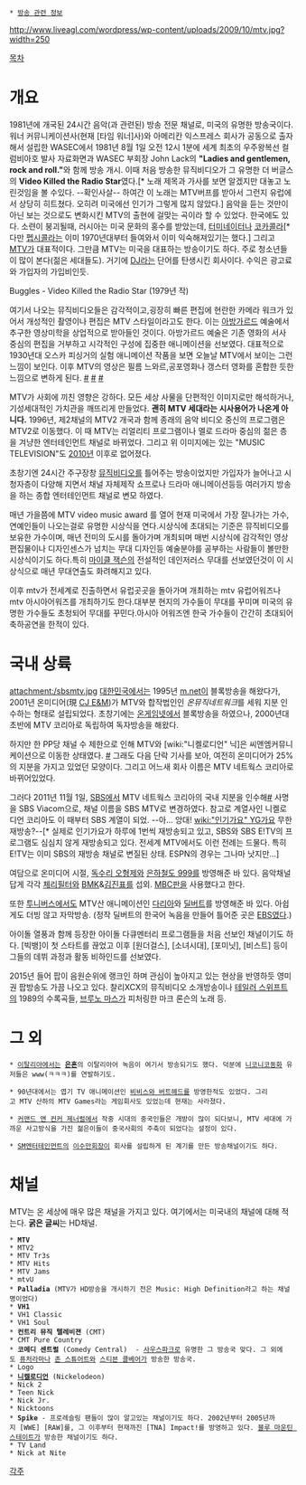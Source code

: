 * [[방송 관련 정보]]

http://www.liveagl.com/wordpress/wp-content/uploads/2009/10/mtv.jpg?width=250

[[목차]]
= 개요 =
1981년에 개국된 24시간 음악(과 관련된) 방송 전문 채널로, 미국의 유명한 방송국이다. 워너 커뮤니케이션사(현재 [타임 워너]사)와 아메리칸 익스프레스 회사가 공동으로 출자해서 설립한 WASEC에서 1981년 8월 1일 오전 12시 1분에 세계 최초의 우주왕복선 컬럼비아호 발사 자료화면과 WASEC 부회장 John Lack의 '''"Ladies and gentlemen, rock and roll."'''와 함께 방송 개시. 이때 처음 방송한 뮤직비디오가 그 유명한 더 버글스의 '''Video Killed the Radio Star'''였다.[* 노래 제목과 가사를 보면 알겠지만 대놓고 노린것임을 볼 수있다. --확인사살-- 하여간 이 노래는 MTV버프를 받아서 그런지 유럽에서 상당히 히트쳤다. 오히려 미국에선 인기가 그렇게 많지 않았다.] 음악을 듣는 것만이 아닌 보는 것으로도 변화시킨 MTV의 출현에 걸맞는 곡이라 할 수 있었다. 한국에도 있다. 소련이 붕괴될때, 러시아는 미국 문화의 홍수를 받았는데, [[터미네이터]]나 [[코카콜라]][* 다만 [[펩시콜라]]는 이미 1970년대부터 들여와서 이미 익숙해져있기는 했다.] 그리고 [[MTV]]가 대표적이다. 그만큼 MTV는 미국을 대표하는 방송이기도 하다. 주로 청소년들이 많이 본다(젊은 세대들도). 거기에 [[DJ]]라는 단어를 탄생시킨 회사이다. 수익은 광고료와 가입자의 가입비인듯.

{{{#!HTML
<iframe width="420" height="315" src="//www.youtube.com/embed/Iwuy4hHO3YQ" frameborder="0" allowfullscreen></iframe>
}}}
Buggles - Video Killed the Radio Star (1979년 작)

여기서 나오는 뮤직비디오들은 감각적이고,굉장히 빠른 편집에 현란한 카메라 워크가 있어서 개성적인 촬영이나 편집은 MTV 스타일이라고도 한다. 이는 [[아방가르드]] 예술에서 추구한 영상미학을 상업적으로 받아들인 것이다. 아방가르드 예술은 기존 영화의 서사 중심의 편집을 거부하고 시각적인 구성에 집중한 애니메이션을 선보였다. 대표적으로 1930년대 오스카 피싱거의 실험 애니메이션 작품을 보면 오늘날 MTV에서 보이는 그런 느낌이 보인다. 이후 MTV의 영상은 필름 느와르,공포영화나 갱스터 영화를 혼합한 듯한 느낌으로 변하게 된다. [http://charisselpree.com/2006/06/01/mtv-as-avant-garde-television/ #] [http://productionschool.org/board/?document_srl=82708&mid=angle&page=13 #] [http://www.mimesistv.co.kr/column/jun16.htm #]

MTV가 사회에 끼친 영향은 강하다. 모든 세상 사물을 단편적인 이미지로만 해석하거나, 기성세대적인 가치관을 깨뜨리게 만들었다. '''괜히 MTV 세대라는 시사용어가 나온게 아니다.''' 1996년, 제2채널의 MTV2 개국과 함께 종래의 음악 비디오 중신의 프로그램은 MTV2로 이동했다. 이 때 MTV는 리얼리티 프로그램이나 멜로 드라마 중심의 젊은 층을 겨냥한 엔터테인먼트 채널로 바뀌었다. 그리고 위 이미지에는 있는 "MUSIC TELEVISION"도 [[2010년]] 이후로 없어졌다.

초창기엔 24시간 주구장창 [[뮤직비디오]]를 틀어주는 방송이었지만 가입자가 늘어나고 시청자층이 다양해 지면서 채널 자체제작 쇼프로나 드라마 애니메이션등등 여러가지 방송을 하는 종합 엔터테인먼트 채널로 변모 하였다. 

매년 가을쯤에 MTV video music award 를 열어 현재 미국에서 가장 잘나가는 가수,연예인들이 나오는걸로 유명한 시상식을 연다.시상식에 초대되는 기준은 뮤직비디오를 보유한 가수이며, 매년 전미의 도시를 돌아가며 개최되며 매번 시상식에 감각적인 영상편집물이나 디자인센스가 넘치는 무대 디자인등 예술분야를 공부하는 사람들이 볼만한 시상식이기도 하다.특히 [[마이클 잭슨]]의 전설적인 데인저러스 무대를 선보였던것이 이 시상식으로 매년 무대연출도 화려해지고 있다.  

이후 mtv가 전세계로 진출하면서 유럽곳곳을 돌아가며 개최하는 mtv 유럽어워즈나 mtv 아시아어워즈를 개최하기도 한다.대부분 현지의 가수들이 무대를 꾸미며 미국의 유명한 가수들도 초청되어 무대를 꾸민다.아시아 어워즈엔 한국 가수들이 간간히 초대되어 축하공연을 한적이 있다.

= 국내 상륙 =
attachment:/sbsmtv.jpg
[[대한민국]]에서는 1995년 [[m.net]]이 블록방송을 해왔다가, 2001년 온미디어(現 [[CJ E&M]])가 MTV와 합작법인인 ''온뮤직네트워크''를 세워 지분 인수하는 형태로 설립되었다. 초창기에는 [[온게임넷]]에서 블록방송을 하였으나, 2000년대 초반에 MTV 코리아로 독립하여 독자방송을 해왔다. 

하지만 한 PP당 채널 수 제한으로 인해 MTV와 [wiki:"니켈로디언" 닉]은 씨앤엠커뮤니케이션으로 이동한 상태였다. [http://news.naver.com/main/read.nhn?mode=LSD&mid=sec&sid1=105&oid=029&aid=0000155275 #] 그래도 다음 단락 기사를 보아, 여전히 온미디어가 25%의 지분을 가지고 있었던 모양이다. 그리고 어느새 회사 이름은 MTV 네트웍스 코리아로 바뀌어있었다.

그러다 2011년 11월 1일, [[SBS]]에서 MTV 네트웍스 코리아의 국내 지분을 인수해[http://news.naver.com/main/read.nhn?mode=LSD&mid=sec&sid1=102&oid=031&aid=0000237960 #] 사명을 SBS Viacom으로, 채널 이름을 SBS MTV로 변경하였다. 참고로 계열사인 니켈로디언 코리아도 이 때부터 SBS 계열이 되었. --아... 앙대! [[wiki:"인기가요" YG가요]] 무한 재방송?--[* 실제로 인기가요가 하루에 1번씩 재방송되고 있고, SBS와 SBS E!TV의 프로그램도 심심치 않게 재방송되고 있다. 전세계 MTV에서도 이런 전례는 드물다. 특히 E!TV는 이미 SBS의 재방송 채널로 변질된 상태. ESPN의 경우는 그나마 낫지만...]

여담으로 온미디어 시절, [[독수리 오형제]]와 [[은하철도 999]]를 방영해준 바 있다. 음악채널 답게 각각 [[체리필터]]와 [[BMK]]&[[김진표]]를 섭외. [[MBC]]판을 사용했다고 한다.

또한 [[투니버스]]에서도 MTV산 애니메이션인 [http://www.mtv.com/onair/daria/ 다리아]와 [http://en.wikipedia.org/wiki/Dilbert 딜버트]를 방영해준 바 있다. 아쉽게도 더빙 않고 자막방송. (정작 딜버트의 한국어 녹음을 만들어 틀어준 곳은 [[EBS]]였다.)

아이돌 열풍과 함께 등장한 아이돌 다큐멘터리 프로그램들을 처음 선보인 채널이기도 하다. [빅뱅]이 첫 스타트를 끊었고 이후 [원더걸스], [소녀시대], [포미닛], [비스트] 등이 그들의 데뷔 과정과 활동 비하인드를 선보였다.

2015년 들어 팝이 음원순위에 랭크인 하며 관심이 높아지고 있는 현상을 반영하듯 영미권 팝방송도 가끔 나오고 있다. 찰리XCX의 뮤직비디오 소개방송이나 [[테일러 스위프트]]의 1989의 수록곡들, [[브루노 마스]]가 피처링한 마크 론슨의 노래 등.

= 그 외 =
 * [[이탈리아]]에서는 '''[[은혼]]'''의 이탈리아어 녹음이 여기서 방송되기도 했다. 덕분에 [[니코니코동화]] 유저들은 www(ㅋㅋㅋ)를 연발하기도.

 * 90년대에서는 엽기 TV 애니메이션인 [[비비스와 버트헤드]]를 방영한적도 있었다. 그리고 MTV 산하의 MTV Games라는 게임회사도 있었는데 현재는 사라졌다.

 * [[커맨드 앤 컨커 제너럴]]에서 작중 시대의 중국인들은 개방이 많이 되다보니, MTV 세대에 가까운 사고방식을 가진 젊은이들이 중국사회의 주축이 되었다는 설정이 있다. 

 * [[SM엔터테인먼트]]의 [[이수만]]회장이 회사를 설립하게 된 계기를 만든 방송채널이기도 하다.

= 채널 =
MTV는 온 세상에 매우 많은 채널을 가지고 있다. 여기에서는 미국내의 채널에 대해 적는다. '''굵은 글씨'''는 HD채널.

 * '''MTV'''
 * MTV2 
 * MTV Tr3s 
 * MTV Hits 
 * MTV Jams 
 * mtvU 
 * '''Palladia''' (MTV가 HD방송을 개시하기 전은 Music: High Definition라고 하는 채널명이었다) 
 * '''VH1'''
 * VH1 Classic 
 * VH1 Soul 
 * '''컨트리 뮤직 텔레비젼''' (CMT) 
 * CMT Pure Country 
 * '''코메디 센트럴''' (Comedy Central)  - [[사우스파크]]로 유명한 그 방송국 맞다. 그 외에도 [[퓨처라마]]나 [[존 스튜어트]]와 [[스티븐 콜베어]]가 방송한 방송국.
 * Logo 
 * '''[[니켈로디언]]''' (Nickelodeon) 
 * Nick 2 
 * Teen Nick 
 * Nick Jr. 
 * Nicktoons 
 * '''Spike''' - 프로레슬링 팬들이 많이 알고있는 채널이기도 하다. 2002년부터 2005년까지 [WWE] [RAW]를, 그 이후부터 현재까진 [TNA] Impact!를 방영하고 있다. [[블루 마운틴 스테이트]]가 방송한 채널이기도 하다.
 * TV Land 
 * Nick at Nite

[[각주]]
